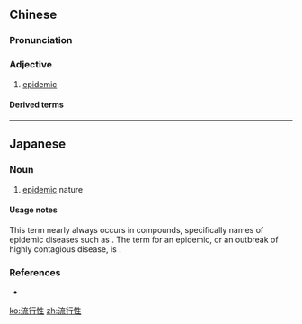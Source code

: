 ==Chinese==
{{zh-forms|type=21}}

===Pronunciation===
{{zh-pron
|m=liúxíngxìng
|c=lau4 hang4 sing3
|cat=a
}}

===Adjective===
{{zh-adj}}

# [[epidemic]]

====Derived terms====
{{zh-der|流行性感冒}}

{{zh-cat|Diseases}}

----

==Japanese==
{{ja-kanjitab|りゅう|こう|せい|yomi=on}}

===Noun===
{{ja-noun|りゅうこうせい}}

# [[epidemic]] nature {{gloss|being highly contagious}}

====Usage notes====
This term nearly always occurs in compounds, specifically names of epidemic diseases such as {{l|ja|流行性感冒|gloss=influenza}}. The term for an epidemic, or an outbreak of highly contagious disease, is {{l/ja|流行病}}.

===References===
* {{R:Shogakukan}}

[[ko:流行性]]
[[zh:流行性]]